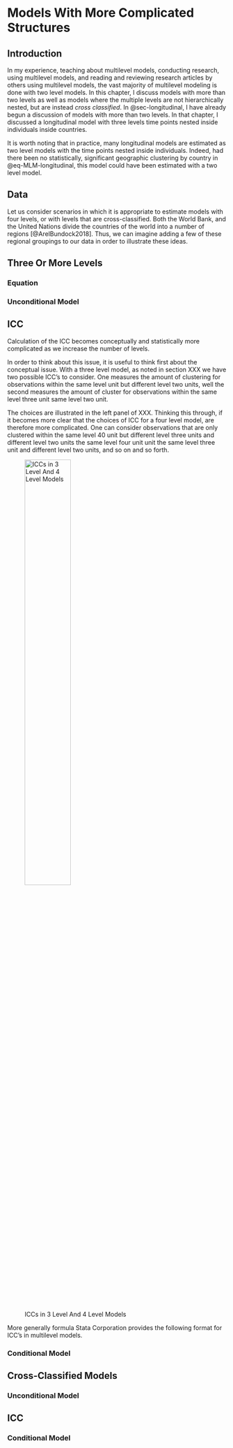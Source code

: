 # Models With More Complicated Structures {#sec-morelevels}

## Introduction

In my experience, teaching about multilevel models, conducting research, using multilevel models, and reading and reviewing research articles by others using multilevel models, the vast majority of multilevel modeling is done with two level models. In this chapter, I discuss models with more than two levels as well as models where the multiple levels are not hierarchically nested, but are instead *cross classified*. In @sec-longitudinal, I have already begun a discussion of models with more than two levels. In that chapter, I discussed a longitudinal model with three levels time points nested inside individuals inside countries.

It is worth noting that in practice, many longitudinal models are estimated as two level models with the time points nested inside individuals. Indeed, had there been no statistically, significant geographic clustering by country in @eq-MLM-longitudinal, this model could have been estimated with a two level model. 

## Data

Let us consider scenarios in which it is appropriate to estimate models with four levels, or with levels that are cross-classified. Both the World Bank, and the United Nations divide the countries of the world into a number of regions [@ArelBundock2018]. Thus, we can imagine adding a few of these regional groupings to our data in order to illustrate these ideas.

## Three Or More Levels


### Equation

### Unconditional Model

## ICC

Calculation of the ICC becomes conceptually and statistically more complicated as we increase the number of levels.

In order to think about this issue, it is useful to think first about the conceptual issue. With a three level model, as noted in section XXX we have two possible ICC’s to consider. One measures the amount of clustering for observations within the same level unit but different level two units, well the second measures the amount of cluster for observations within the same level three unit same level two unit. 

The choices are illustrated in the left panel of XXX. Thinking this through, if it becomes more clear that the choices of ICC for a four level model, are therefore more complicated. One can consider observations that are only clustered within the same level 40 unit but different level three units and different level two units the same level four unit unit the same level three unit and different level two units, and so on and so forth.

![ICCs in 3 Level And 4 Level Models](ICC.png){width=50%} 

More generally formula Stata Corporation provides the following format for ICC's in multilevel models.

### Conditional Model

## Cross-Classified Models

### Unconditional Model

## ICC

### Conditional Model




